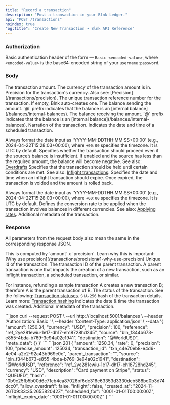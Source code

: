```yaml
---
title: "Record a transaction"
description: "Post a transaction in your Blnk Ledger."
api: "POST /transactions"
noindex: true
"og:title": "Create New Transaction • Blnk API Reference"
---
```



### Authorization
Basic authentication header of the form — `Basic <encoded-value>`, where `<encoded-value>` is the base64-encoded string of your `username:password`.

### Body

<ParamField body="amount" type="integer | float" required>  
  The transaction amount.
</ParamField>
<ParamField body="currency" type="string" required>
  The currency of the transaction amount is in.
</ParamField>
<ParamField body="precision" type="integer" default="1" required>
  Precision for the transaction's currency. Also see: [Precision](/transactions/precision).
</ParamField>
<ParamField body="reference" type="string" required>
  The unique transaction reference number for the transaction. If empty, Blnk auto-creates one.
</ParamField>
<ParamField body="source" type="string" required>
  The balance sending the amount. `@` prefix indicates that the balance is an [internal balance](/balances/internal-balances).
</ParamField>
<ParamField body="destination" type="string" required>
  The balance receiving the amount. `@` prefix indicates that the balance is an [internal balance](/balances/internal-balances).
</ParamField>
<ParamField body="description" type="string">
  Narration of the transaction.
</ParamField>
<ParamField body="scheduled_for" type="string">
  Indicates the date and time of a scheduled transaction. 
  
  Always format the date input as 'YYYY-MM-DDTHH:MM:SS+00:00' (e.g., 2024-04-22T15:28:03+00:00), where `+00:00` specifies the timezone. It is UTC by default.
</ParamField>
<ParamField body="allow_overdraft" type="boolean" default="false">
  Specifies whether the transaction should proceed even if the source’s balance is insufficient. If enabled and the source has less than the required amount, the balance will become negative. See also: [Overdrafts](/transactions/overdrafts)
</ParamField>
<ParamField body="inflight" type="boolean" default="false">
  Specifies that the transaction should be held until certain conditions are met. See also: [Inflight transactions](/transactions/inflight).
</ParamField>
<ParamField body="inflight_expiry_date" type="string">
  Specifies the date and time when an inflight transaction should expire. Once expired, the transaction is voided and the amount is rolled back.

  Always format the date input as 'YYYY-MM-DDTHH:MM:SS+00:00' (e.g., 2024-04-22T15:28:03+00:00), where `+00:00` specifies the timezone. It is UTC by default.
</ParamField>
<ParamField body="rate" type="integer">
  Defines the conversion rate to be applied when the transaction involves balances in different currencies. See also: [Applying rates](/transactions/rates).
</ParamField>
<ParamField body="meta_data" type="object">
  Additional metadata of the transaction.
</ParamField>

### Response
<Info>All parameters from the request body also mean the same in the corresponding response JSON.</Info>

<ResponseField name="precise_amount" type="integer">
  This is computed by `amount` x `precision`. Learn why this is important: [Why use precision](/transactions/precision#1-why-use-precision)
</ResponseField>
<ResponseField name="transaction_id" type="string">
  Unique id of the transaction.
</ResponseField>
<ResponseField name="parent_transaction" type="string">
  The transaction ID of the parent transaction. A parent transaction is one that impacts the creation of a new transaction, such as an inflight transaction, a scheduled transaction, or similar.

  For instance, refunding a sample transaction A creates a new transaction B; therefore A is the parent transaction of B.
</ResponseField>
<ResponseField name="status" type="string">
  The status of the transaction. See the following: [Transaction statuses](/transactions/statuses).
</ResponseField>
<ResponseField name="hash" type="string">
  `SHA-256` hash of the transaction details. Learn more: [Transaction hashing](/transactions/hash)
</ResponseField>
<ResponseField name="created_at" type="string">
  Indicates the date & time the transaction was created.
</ResponseField>
<ResponseField name="meta_data" type="User Object">
  Additional metadata of the transaction.
</ResponseField>

<RequestExample>
```json
curl --request POST \
  --url http://localhost:5001/balances \
  --header 'Authorization: Basic <encoded-value>' \
  --header 'Content-Type: application/json' \
  --data '{
    "amount": 1250.34,
    "currency": "USD",
    "precision": 100,
    "reference": "ref_2ye281ewiu-1e17-dh17-eh18728hd245",
    "source": "bln_f344b673-e855-4bda-b769-3e94a02c1941",
    "destination": "@WorldUSD",
    "meta_data": {}
  }'
```
</RequestExample>

<ResponseExample>
```json 201
{
    "amount": 1250.34,
    "rate": 0,
    "precision": 100,
    "precise_amount": 125034,
    "transaction_id": "txn_c4e70eb8-e4d6-4e04-a2e2-92a43b969e0c",
    "parent_transaction": "",
    "source": "bln_f344b673-e855-4bda-b769-3e94a02c1941",
    "destination": "@WorldUSD",
    "reference": "ref_2ye281ewiu-1e17-dh17-eh18728hd245",
    "currency": "USD",
    "description": "Card payment on Stripe",
    "status": "QUEUED",
    "hash": "0b9c25fb5b00d6c71cb4ca87026bf6dc316e63353d3330deb588bd0b3d74dcc0",
    "allow_overdraft": false,
    "inflight": false,
    "created_at": "2024-11-26T09:33:35.265582042Z",
    "scheduled_for": "0001-01-01T00:00:00Z",
    "inflight_expiry_date": "0001-01-01T00:00:00Z"
}
```
</ResponseExample>

<NeedHelp />